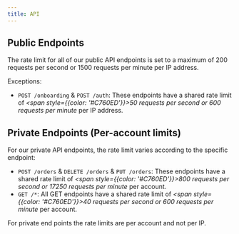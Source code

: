 ```yaml
---
title: API
---
```


## Public Endpoints

The rate limit for all of our public API endpoints is set to a maximum of 200 requests per second or 1500 requests per minute per IP address.

Exceptions:

* `POST /onboarding` & `POST /auth`: These endpoints have a shared rate limit of _<span style={{color: '#C760ED'}}>50 requests per second or 600 requests per minute</span>_ per IP address.

## Private Endpoints (Per-account limits)

For our private API endpoints, the rate limit varies according to the specific endpoint:

* `POST /orders` & `DELETE /orders` & `PUT /orders`: These endpoints have a shared rate limit of _<span style={{color: '#C760ED'}}>800 requests per second or 17250 requests per minute</span>_ per account.
* `GET /*`: All GET endpoints have a shared rate limit of _<span style={{color: '#C760ED'}}>40 requests per second or 600 requests per minute</span>_ per account.

For private end points the rate limits are per account and not per IP.
